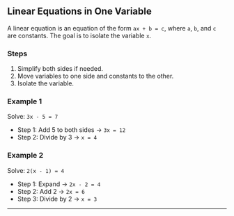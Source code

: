 
## Linear Equations in One Variable


A linear equation is an equation of the form `ax + b = c`, where `a`, `b`, and `c` are constants. The goal is to isolate the variable `x`.

### Steps

1. Simplify both sides if needed.
2. Move variables to one side and constants to the other.
3. Isolate the variable.

### Example 1

Solve: `3x - 5 = 7`

* Step 1: Add 5 to both sides → `3x = 12`
* Step 2: Divide by 3 → `x = 4`

### Example 2

Solve: `2(x - 1) = 4`

* Step 1: Expand → `2x - 2 = 4`
* Step 2: Add 2 → `2x = 6`
* Step 3: Divide by 2 → `x = 3`

---


